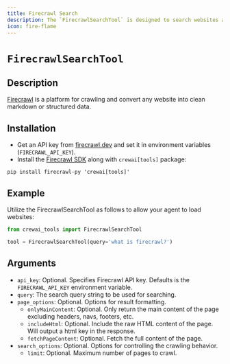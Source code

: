 ```yaml
---
title: Firecrawl Search
description: The `FirecrawlSearchTool` is designed to search websites and convert them into clean markdown or structured data.
icon: fire-flame
---
```


# `FirecrawlSearchTool`

## Description

[Firecrawl](https://firecrawl.dev) is a platform for crawling and convert any website into clean markdown or structured data.

## Installation

- Get an API key from [firecrawl.dev](https://firecrawl.dev) and set it in environment variables (`FIRECRAWL_API_KEY`).
- Install the [Firecrawl SDK](https://github.com/mendableai/firecrawl) along with `crewai[tools]` package:

```shell
pip install firecrawl-py 'crewai[tools]'
```

## Example

Utilize the FirecrawlSearchTool as follows to allow your agent to load websites:

```python Code
from crewai_tools import FirecrawlSearchTool

tool = FirecrawlSearchTool(query='what is firecrawl?')
```

## Arguments

- `api_key`: Optional. Specifies Firecrawl API key. Defaults is the `FIRECRAWL_API_KEY` environment variable.
- `query`: The search query string to be used for searching.
- `page_options`: Optional. Options for result formatting.
  - `onlyMainContent`: Optional. Only return the main content of the page excluding headers, navs, footers, etc.
  - `includeHtml`: Optional. Include the raw HTML content of the page. Will output a html key in the response.
  - `fetchPageContent`: Optional. Fetch the full content of the page.
- `search_options`: Optional. Options for controlling the crawling behavior.
  - `limit`: Optional. Maximum number of pages to crawl.